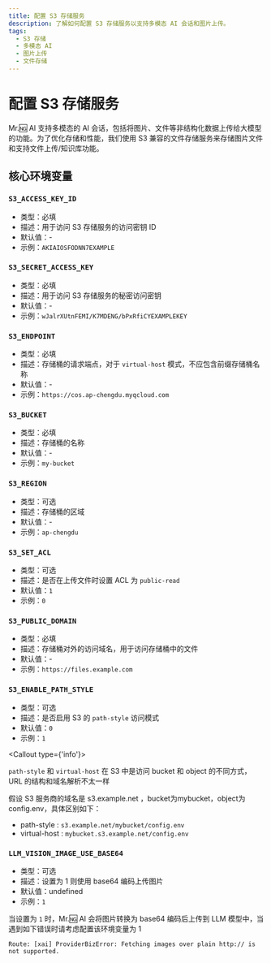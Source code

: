 ```yaml
---
title: 配置 S3 存储服务
description: 了解如何配置 S3 存储服务以支持多模态 AI 会话和图片上传。
tags:
  - S3 存储
  - 多模态 AI
  - 图片上传
  - 文件存储
---
```


# 配置 S3 存储服务

Mr.🆖 AI 支持多模态的 AI 会话，包括将图片、文件等非结构化数据上传给大模型的功能。为了优化存储和性能，我们使用 S3 兼容的文件存储服务来存储图片文件和支持文件上传/知识库功能。

## 核心环境变量

### `S3_ACCESS_KEY_ID`

- 类型：必填
- 描述：用于访问 S3 存储服务的访问密钥 ID
- 默认值：-
- 示例：`AKIAIOSFODNN7EXAMPLE`

### `S3_SECRET_ACCESS_KEY`

- 类型：必填
- 描述：用于访问 S3 存储服务的秘密访问密钥
- 默认值：-
- 示例：`wJalrXUtnFEMI/K7MDENG/bPxRfiCYEXAMPLEKEY`

### `S3_ENDPOINT`

- 类型：必填
- 描述：存储桶的请求端点，对于 `virtual-host` 模式，不应包含前缀存储桶名称
- 默认值：-
- 示例：`https://cos.ap-chengdu.myqcloud.com`

### `S3_BUCKET`

- 类型：必填
- 描述：存储桶的名称
- 默认值：-
- 示例：`my-bucket`

### `S3_REGION`

- 类型：可选
- 描述：存储桶的区域
- 默认值：-
- 示例：`ap-chengdu`

### `S3_SET_ACL`

- 类型：可选
- 描述：是否在上传文件时设置 ACL 为 `public-read`
- 默认值：`1`
- 示例：`0`

### `S3_PUBLIC_DOMAIN`

- 类型：必填
- 描述：存储桶对外的访问域名，用于访问存储桶中的文件
- 默认值：-
- 示例：`https://files.example.com`

### `S3_ENABLE_PATH_STYLE`

- 类型：可选
- 描述：是否启用 S3 的 `path-style` 访问模式
- 默认值：`0`
- 示例：`1`

<Callout type={'info'}>

`path-style` 和 `virtual-host` 在 S3 中是访问 bucket 和 object 的不同方式，URL 的结构和域名解析不太一样

假设 S3 服务商的域名是 s3.example.net ，bucket为mybucket，object为config.env，具体区别如下：

- path-style : `s3.example.net/mybucket/config.env`
- virtual-host : `mybucket.s3.example.net/config.env`

</Callout>

### `LLM_VISION_IMAGE_USE_BASE64`

- 类型：可选
- 描述：设置为 1 则使用 base64 编码上传图片
- 默认值：undefined
- 示例：`1`

当设置为 `1` 时，Mr.🆖 AI 会将图片转换为 base64 编码后上传到 LLM 模型中，当遇到如下错误时请考虑配置该环境变量为 1

```log
Route: [xai] ProviderBizError: Fetching images over plain http:// is not supported.
```
